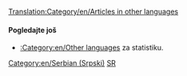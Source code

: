 [[Translation:Category/en/Articles in other languages]]
{{en/Bilingual box| Sr
| Ovde se nalazi registar za širok spektar '''članaka na srpskom''' u OpenTTD vikiju. <br/>Članci sa {{en/s|Other_languages}} šablonom sa '' '''<code><nowiki>language_page=sr</nowiki></code>''' ''parametrom automatski se povezuju ovde.
| ''This page provides an index for a wide range of '''articles in Serbian''' in OpenTTD Wiki.<br/>Articles with {{en/s|Other_languages}} template with'' '''<code><nowiki>language_page=sr</nowiki></code>''' ''parameter automatically link here.''
}}

====Pogledajte još====
*[[:Category:en/Other languages]] za statistiku.

[[Category:en/Serbian (Srpski)]][[Category:en/Articles in other languages|SR]]